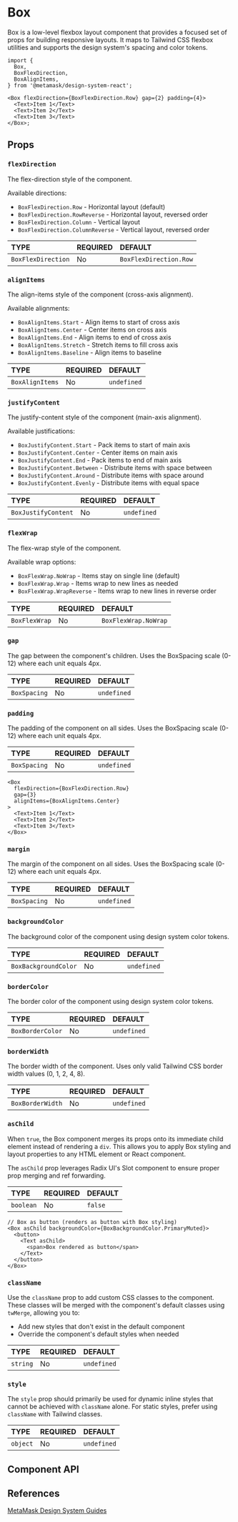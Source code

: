 

# Box

Box is a low-level flexbox layout component that provides a focused set of props for building responsive layouts. It maps to Tailwind CSS flexbox utilities and supports the design system's spacing and color tokens.

```tsx
import {
  Box,
  BoxFlexDirection,
  BoxAlignItems,
} from '@metamask/design-system-react';

<Box flexDirection={BoxFlexDirection.Row} gap={2} padding={4}>
  <Text>Item 1</Text>
  <Text>Item 2</Text>
  <Text>Item 3</Text>
</Box>;
```

<Canvas of={BoxStories.Default} />

## Props

### `flexDirection`

The flex-direction style of the component.

Available directions:

- `BoxFlexDirection.Row` - Horizontal layout (default)
- `BoxFlexDirection.RowReverse` - Horizontal layout, reversed order
- `BoxFlexDirection.Column` - Vertical layout
- `BoxFlexDirection.ColumnReverse` - Vertical layout, reversed order

<table>
  <thead>
    <tr>
      <th align="left">TYPE</th>
      <th align="left">REQUIRED</th>
      <th align="left">DEFAULT</th>
    </tr>
  </thead>
  <tbody>
    <tr>
      <td align="left">
        <code>BoxFlexDirection</code>
      </td>
      <td align="left">No</td>
      <td align="left">
        <code>BoxFlexDirection.Row</code>
      </td>
    </tr>
  </tbody>
</table>

<Canvas of={BoxStories.FlexDirection} />

### `alignItems`

The align-items style of the component (cross-axis alignment).

Available alignments:

- `BoxAlignItems.Start` - Align items to start of cross axis
- `BoxAlignItems.Center` - Center items on cross axis
- `BoxAlignItems.End` - Align items to end of cross axis
- `BoxAlignItems.Stretch` - Stretch items to fill cross axis
- `BoxAlignItems.Baseline` - Align items to baseline

<table>
  <thead>
    <tr>
      <th align="left">TYPE</th>
      <th align="left">REQUIRED</th>
      <th align="left">DEFAULT</th>
    </tr>
  </thead>
  <tbody>
    <tr>
      <td align="left">
        <code>BoxAlignItems</code>
      </td>
      <td align="left">No</td>
      <td align="left">
        <code>undefined</code>
      </td>
    </tr>
  </tbody>
</table>

<Canvas of={BoxStories.AlignItems} />

### `justifyContent`

The justify-content style of the component (main-axis alignment).

Available justifications:

- `BoxJustifyContent.Start` - Pack items to start of main axis
- `BoxJustifyContent.Center` - Center items on main axis
- `BoxJustifyContent.End` - Pack items to end of main axis
- `BoxJustifyContent.Between` - Distribute items with space between
- `BoxJustifyContent.Around` - Distribute items with space around
- `BoxJustifyContent.Evenly` - Distribute items with equal space

<table>
  <thead>
    <tr>
      <th align="left">TYPE</th>
      <th align="left">REQUIRED</th>
      <th align="left">DEFAULT</th>
    </tr>
  </thead>
  <tbody>
    <tr>
      <td align="left">
        <code>BoxJustifyContent</code>
      </td>
      <td align="left">No</td>
      <td align="left">
        <code>undefined</code>
      </td>
    </tr>
  </tbody>
</table>

<Canvas of={BoxStories.JustifyContent} />

### `flexWrap`

The flex-wrap style of the component.

Available wrap options:

- `BoxFlexWrap.NoWrap` - Items stay on single line (default)
- `BoxFlexWrap.Wrap` - Items wrap to new lines as needed
- `BoxFlexWrap.WrapReverse` - Items wrap to new lines in reverse order

<table>
  <thead>
    <tr>
      <th align="left">TYPE</th>
      <th align="left">REQUIRED</th>
      <th align="left">DEFAULT</th>
    </tr>
  </thead>
  <tbody>
    <tr>
      <td align="left">
        <code>BoxFlexWrap</code>
      </td>
      <td align="left">No</td>
      <td align="left">
        <code>BoxFlexWrap.NoWrap</code>
      </td>
    </tr>
  </tbody>
</table>

<Canvas of={BoxStories.FlexWrap} />

### `gap`

The gap between the component's children. Uses the BoxSpacing scale (0-12) where each unit equals 4px.

<table>
  <thead>
    <tr>
      <th align="left">TYPE</th>
      <th align="left">REQUIRED</th>
      <th align="left">DEFAULT</th>
    </tr>
  </thead>
  <tbody>
    <tr>
      <td align="left">
        <code>BoxSpacing</code>
      </td>
      <td align="left">No</td>
      <td align="left">
        <code>undefined</code>
      </td>
    </tr>
  </tbody>
</table>

<Canvas of={BoxStories.Gap} />

### `padding`

The padding of the component on all sides. Uses the BoxSpacing scale (0-12) where each unit equals 4px.

<table>
  <thead>
    <tr>
      <th align="left">TYPE</th>
      <th align="left">REQUIRED</th>
      <th align="left">DEFAULT</th>
    </tr>
  </thead>
  <tbody>
    <tr>
      <td align="left">
        <code>BoxSpacing</code>
      </td>
      <td align="left">No</td>
      <td align="left">
        <code>undefined</code>
      </td>
    </tr>
  </tbody>
</table>

```tsx
<Box
  flexDirection={BoxFlexDirection.Row}
  gap={3}
  alignItems={BoxAlignItems.Center}
>
  <Text>Item 1</Text>
  <Text>Item 2</Text>
  <Text>Item 3</Text>
</Box>
```

### `margin`

The margin of the component on all sides. Uses the BoxSpacing scale (0-12) where each unit equals 4px.

<table>
  <thead>
    <tr>
      <th align="left">TYPE</th>
      <th align="left">REQUIRED</th>
      <th align="left">DEFAULT</th>
    </tr>
  </thead>
  <tbody>
    <tr>
      <td align="left">
        <code>BoxSpacing</code>
      </td>
      <td align="left">No</td>
      <td align="left">
        <code>undefined</code>
      </td>
    </tr>
  </tbody>
</table>

<Canvas of={BoxStories.Margin} />

### `backgroundColor`

The background color of the component using design system color tokens.

<table>
  <thead>
    <tr>
      <th align="left">TYPE</th>
      <th align="left">REQUIRED</th>
      <th align="left">DEFAULT</th>
    </tr>
  </thead>
  <tbody>
    <tr>
      <td align="left">
        <code>BoxBackgroundColor</code>
      </td>
      <td align="left">No</td>
      <td align="left">
        <code>undefined</code>
      </td>
    </tr>
  </tbody>
</table>

<Canvas of={BoxStories.BackgroundColor} />

### `borderColor`

The border color of the component using design system color tokens.

<table>
  <thead>
    <tr>
      <th align="left">TYPE</th>
      <th align="left">REQUIRED</th>
      <th align="left">DEFAULT</th>
    </tr>
  </thead>
  <tbody>
    <tr>
      <td align="left">
        <code>BoxBorderColor</code>
      </td>
      <td align="left">No</td>
      <td align="left">
        <code>undefined</code>
      </td>
    </tr>
  </tbody>
</table>

<Canvas of={BoxStories.BorderColor} />

### `borderWidth`

The border width of the component. Uses only valid Tailwind CSS border width values (0, 1, 2, 4, 8).

<table>
  <thead>
    <tr>
      <th align="left">TYPE</th>
      <th align="left">REQUIRED</th>
      <th align="left">DEFAULT</th>
    </tr>
  </thead>
  <tbody>
    <tr>
      <td align="left">
        <code>BoxBorderWidth</code>
      </td>
      <td align="left">No</td>
      <td align="left">
        <code>undefined</code>
      </td>
    </tr>
  </tbody>
</table>

<Canvas of={BoxStories.BorderWidth} />

### `asChild`

When `true`, the Box component merges its props onto its immediate child element instead of rendering a `div`. This allows you to apply Box styling and layout properties to any HTML element or React component.

The `asChild` prop leverages Radix UI's Slot component to ensure proper prop merging and ref forwarding.

<table>
  <thead>
    <tr>
      <th align="left">TYPE</th>
      <th align="left">REQUIRED</th>
      <th align="left">DEFAULT</th>
    </tr>
  </thead>
  <tbody>
    <tr>
      <td align="left">
        <code>boolean</code>
      </td>
      <td align="left">No</td>
      <td align="left">
        <code>false</code>
      </td>
    </tr>
  </tbody>
</table>

```tsx
// Box as button (renders as button with Box styling)
<Box asChild backgroundColor={BoxBackgroundColor.PrimaryMuted}>
  <button>
    <Text asChild>
      <span>Box rendered as button</span>
    </Text>
  </button>
</Box>
```

<Canvas of={BoxStories.AsChild} />

### `className`

Use the `className` prop to add custom CSS classes to the component. These classes will be merged with the component's default classes using `twMerge`, allowing you to:

- Add new styles that don't exist in the default component
- Override the component's default styles when needed

<table>
  <thead>
    <tr>
      <th align="left">TYPE</th>
      <th align="left">REQUIRED</th>
      <th align="left">DEFAULT</th>
    </tr>
  </thead>
  <tbody>
    <tr>
      <td align="left">
        <code>string</code>
      </td>
      <td align="left">No</td>
      <td align="left">
        <code>undefined</code>
      </td>
    </tr>
  </tbody>
</table>

### `style`

The `style` prop should primarily be used for dynamic inline styles that cannot be achieved with `className` alone. For static styles, prefer using `className` with Tailwind classes.

<table>
  <thead>
    <tr>
      <th align="left">TYPE</th>
      <th align="left">REQUIRED</th>
      <th align="left">DEFAULT</th>
    </tr>
  </thead>
  <tbody>
    <tr>
      <td align="left">
        <code>object</code>
      </td>
      <td align="left">No</td>
      <td align="left">
        <code>undefined</code>
      </td>
    </tr>
  </tbody>
</table>

## Component API

<Controls of={BoxStories.Default} />

## References

[MetaMask Design System Guides](https://www.notion.so/MetaMask-Design-System-Guides-Design-f86ecc914d6b4eb6873a122b83c12940)
